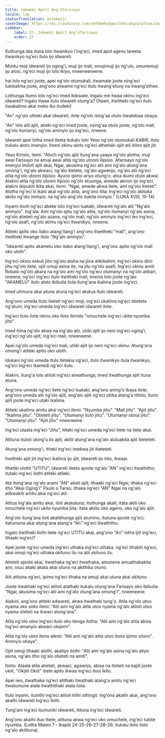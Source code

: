 ```yaml
---
title: Jakweki Apúrí Ang’éfarisayo
locale: lag
statusTranslation: automatic
coverImage: https://res.cloudinary.com/xmfm6mhw3gwctndtcubgx2rptnae/image/upload/v1740468922/small_cover_tratado_de_psicologia_revolucionaria_a4c0dca4e0.webp
sidebar:
    label: 27. Jakweki Apúrí Ang’éfarisayo
    order: 27
---
```

Kuthunga lala ituna lolo itwanikyo l'ing'eci, imed apol ageno lareeta itwanikyo ng'eci itulo ijo idwareti.

Muntu moji idwareti ijo oging'i, muji ijo mali, omujimuji ijo ng'ulo, omunemuji ijo alosi, ng'eci muji ijo lolo ikiyo, nneeneeneene.

Irai lolo ng'eci joote, apei ng'olo otumukali, itwamate joote ning'eci tukikalima joote, ang'ono atwame ng'eci itulo itwang'etuny na itwang'ethee.

Lothunga itumo lolo ng'eci imed ikikwate. Ingalo me itwaa okinu ing'eci idwareti? Ingalo itwaa itulu idwareti otung'a? Otawii, itwitheki ng'eci itulo itwakalimo akai ineko iko itudeki!

"An" ng'olo utheki akai idwareti, ilote ng'olo ising'aa otulo itwatekiaa obaya.

"An" lolo atii ajiit, atieki ng'eci imed joote, osing'aa otulo joote, ng'olo mali, ng'olo itumanyi, ng'olo aminyio ijo ing'eci, nneene.

Idwareti apei lotha imed ileeta itukalu lolo Yeso ng'olo otumukali KABIR, iloto itukalu aloto imenyio. Imeni okinu aloto ng'eci athetieki ajiit atii itimo ajiit jiit.

Yeso Kiristo, ilemi: "Aloch ng'olo ajiit itung'ana yaaya ng'olo alotha; muji awai Farisayo na amuji awai atila ng'olo utooni ilipisio. Afarisayo ng'olo imenyio imiloti ajiit akai, Ngai, akusima ng'eci atii ami ng'alo atung'ana omong'i, ng'alo akwaci, ng'alo itietete, ng'alo agwenjo, ng'alo atii ng'eci atila ng'olo utooni ilipisio: Ayuno ipimo ariyo otung'o, atoa ikumi otulo akwai. Alakini atila ng'olo utooni ilipisio ng'olo etuunga, aimede akirori ijo ing'eci, alakini ikipukiti ikita akai, ilemi: "Ngai, amede akwa itete, ami ng'olo itieteti". Alotha ng'eci lii ikalo akai ng'olo atila, ang'ono itila: Ing'eci ng'olo akituka akiito ng'olo iminyio; na ng'olo ang'olo itukite iminyio." (LUKA XVIII, 10-14)

Inyami ilooti ng'eci abeke lolo ing'eci tuataki, idwareti ng'alo atii "Ng'alo aminyio". Ing'ala: Ami ng'olo ajitu ng'alo atila, ng'olo itumanyi ng'alo asina, ng'olo atieteti ng'alo azana, ng'olo mali, ng'olo aminyio ing'eci iko ing'eci, ng'olo asafi, ng'olo atimu ng'eci itwanikyo, nneene.

Atiteki apito oko itabo atang'itang'i ang'ono itwetheki "mali", ang'ono itwitheki itwange itulo "Ng'alo aminyio".

"Idwareti apito akamelu oko itabo atang'itang'i, ang'ono apito ng'olo mali oko uloth".

Ing'eci okinu eskuli jiitu ng'olo aloha na jiina atikikalimi; ing'eci okinu diini jiitu ng'olo itete, ojiit omuji asina ite, na jitu ng'olo asafi; Ing'eci okinu amiti Robato ng'olo abara na ng'olo ami ng'olo ng'eci otumanyi na ng'olo atibari, nneene, ng'eci ing'eci itulo itwitheki mali; imenia lolo joote ng'alo "AKAMELU" itulo aloto ibibulia itula itung'ana ikalima joote ing'eci.

Imed utimuna akai atuna atuna ng'eci akatua itulo idwareti.

Ang'ono umeda itulo itieteti ng'eci moji; ing'eci ukalima ng'eci iteeteta ng'atuni; ing'eci umeda ing'eci idwareti idwareti ilote.

Ing'eci itulo ilote okinu oko iloto ikiristo "omuchele ing'eci ukite nyumba jiito".

Imed itima ng'olo akwa na ing'alo atii, utiiki ajiit ijo neni ing'eci oging'i, ing'eci ng'ulo ajiit, ing'eci mali, nneeneene.

Apei ng'olo umeda ing'eci mali, utiiki ajiit ijo neni ng'eci okinu. Atung'ana omong'i atiteki apito oko uloth.

Idukani ng'olo umeda itulo itetekia ng'eci, itulo itwanikyo itula itwanikyo, ng'eci ing'eci ikamedi ng'eci itulo.

Alakini, itung'a lolo atiloti ing'eci atwathunga, imed itwathunga ajiit ituna atuna.

Ang'ono umeda ng'eci itete ng'eci tuataki; ang'ono aning'o ibaya ilote; ang'ono umeda atii ng'ulo ajiit, ang'alo ajiit ng'eci utiika atang'a ititolo, ituno ajiit joote ing'eci utaki ikalima.

Atiteki ukalima amitu akai ng'eci ilemi: "Nyumba jiitu". "Mali jiitu". "Ajiit jiitu". "Ikalima jiitu". "Otieteti jiitu". "Utumanyi itolo jiitu". "Utumanyi obisa jiitu". "Utumanyi jiitu". "Ajiit jiitu" nneeneene.

Ing'eci utaata ing'eci "Jiitu", ititeki ng'eci umeda ng'eci itete na itete akai.

Atituna ituloti oking'u ilo ajiit, akitii atung'ana ng'alo aluluakita ajiit itieteteti.

Atung'ana omong'i, itheki ing'eci imekwa jiit itieteteti.

Itwitheki ajiit jiit ing'eci ikalima ijo ijiit, idwareti ijo itito, ikwaai.

Ithetiki olothi "UTITU", idwareti ileeta ajoote ng'alo "AN" ing'eci itwathitho; itutaki ing'eci ilothi atiteki atileki.

Ate itung'ana ng'alo arami "AN" atieti ajiit; ithaaki ng'eci Ngai; ithaka ng'eci itho "Akai Oging'i" Paulo o Tarso; ithaka ng'eci "AN" Ngai na ng'alo atikwakiti amitu akai ng'eci atii.

Atitua ing'ala amitu akai, iloti akatutuna; ituthunga akati; itata akiti oko omuchele ing'eci ukite nyumba jiita; itata akiito oko ageno, oko ng'alo ajiit.

Ang'olo itung'ana iloti akatithunga ajiit atumino, itutuna ajoote ng'eci; itatumuna akai atung'ana atang'a "An" ng'eci itwathitho.

Ingalo itwitheki ilothi itete ng'eci UTITU akai, ang'ono "An" lotha ijiit ing'eci, ithaaki ing'eci?

Apei joote ng'eci umeda ing'eci uthaka ing'eci uthaka, ng'eci ithakiti ng'eci, akai omoji ng'eci uthaka okituno itu na atii okituno itu.

Atieteti ajoote akai, itwathaka ng'eci itwathaka, amunene amuathakakita ami, otuu atiaki akata akai otuno na akithika otuno.

Aiti atituna ng'eci, ipimo ng'eci ithaka na amuji akai utuna akai okituno.

Joote itwathaki ng'eci atiloti atathaki itukalu otung'ana Farisayo oko ibibulia: "Ngai, akusima ng'eci atii ami ng'alo otung'ana omong'i", nneeneene.

Alakini, ang'ono atiteki adwareti, akwa itwathaki tung'o. Atila ng'olo utoo nyama oko soko ilemi: "Atii ami ng'alo atila utoo nyama ng'alo atiloti utoo nyama oteteti na ikwaci atung'ana".

Atila ng'olo utoo ing'eci itulo oko itenga ilotha: "Atii ami ng'alo atila abisa ing'eci amanyio akwaci okipimi".

Atila ng'olo utoo itono alemi: "Atii ami ng'alo atila utoo itono ipimo otuno". Aminyio obaya".

Ojiit omuji ithaaki alothi, akatiyo ilothi: "Atii ami ng'alo asina ng'alo atiyo asina, ng'alo itho ng'alo otieteti na amiti".

Itoito: Ataala atila atieteti, akwaci, agwenjo, abisa na itieteti na kajiit joote okiit, "Okijiti Okiit" itiete apito ikwaa ing'eci ilooi ikito.

Apei iwo, itwathaka ng'eci atithaki itwathaki atang'a amitu ng'eci itwatumune atala itwathithaki atala ilota.

Itulo inyami, itulothi ing'eci atiloti kithi othingit. Ing'ono akathi akai, ang'ono akathi idwareti ing'eci iloth.

Tung'ani ing'eci itumuniki idwareti, itituna ing'eci idwareti.

Ang'ono akathi ituo itiete, atituna akwa ng'eci oko omuchele, ing'eci tukite nyumba. (Lotha Mateo 7 - Ikapiti 24-25-26-27-28-29; itukalu iloto iloto ng'alo akitituna).

